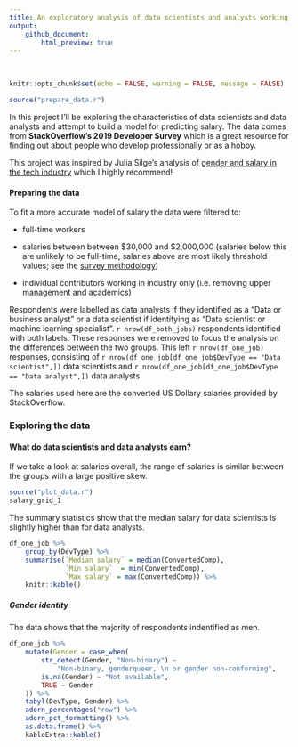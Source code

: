 ```yaml
---
title: An exploratory analysis of data scientists and analysts working in industry (with a hint of predictive modelling)
output:
    github_document:
        html_preview: true
---
```

<br>

```r
knitr::opts_chunk$set(echo = FALSE, warning = FALSE, message = FALSE)
```

```r
source("prepare_data.r")
```

In this project I'll be exploring the characteristics of data scientists and data analysts and attempt to build a model for predicting salary. The data comes from **StackOverflow's 2019 Developer Survey** which is a great resource for finding out about people who develop professionally or as a hobby. 
<br>

This project was inspired by Julia Silge's analysis of [gender and salary in the tech industry](https://juliasilge.com/blog/salary-gender/) which I highly recommend! 

#### Preparing the data

To fit a more accurate model of salary the data were filtered to:

* full-time workers 

* salaries between between \$30,000 and \$2,000,000 (salaries below this are unlikely to be full-time, salaries above are most likely threshold values; see the [survey methodology](https://insights.stackoverflow.com/survey/2019#methodology))

* individual contributors working in industry only (i.e. removing upper management and academics)

Respondents were labelled as data analysts if they identified as a "Data or business analyst" or a data scientist if identifying as "Data scientist or machine learning specialist". `r nrow(df_both_jobs)` respondents identified with both labels. These responses were removed to focus the analysis on the differences between the two groups. This left `r nrow(df_one_job)` responses, consisting of `r nrow(df_one_job[df_one_job$DevType == "Data scientist",])` data scientists and `r nrow(df_one_job[df_one_job$DevType == "Data analyst",])` data analysts. 

The salaries used here are the converted US Dollary salaries provided by StackOverflow. 

### Exploring the data

#### What do data scientists and data analysts earn? 

If we take a look at salaries overall, the range of salaries is similar between the groups with a large positive skew. 

```r
source("plot_data.r")
salary_grid_1
```

The summary statistics show that the median salary for data scientists is slightly higher than for data analysts. 

```r
df_one_job %>%
    group_by(DevType) %>%
    summarise(`Median salary` = median(ConvertedComp),
              `Min salary`  = min(ConvertedComp),
              `Max salary` = max(ConvertedComp)) %>%
    knitr::kable()
```


##### Gender identity

The data shows that the majority of respondents indentified as men. 

```r
df_one_job %>%
    mutate(Gender = case_when(
        str_detect(Gender, "Non-binary") ~ 
            "Non-binary, genderqueer, \n or gender non-conforming",
        is.na(Gender) ~ "Not available",
        TRUE ~ Gender
    )) %>%
    tabyl(DevType, Gender) %>%
    adorn_percentages("row") %>%
    adorn_pct_formatting() %>%
    as.data.frame() %>%
    kableExtra::kable()
```